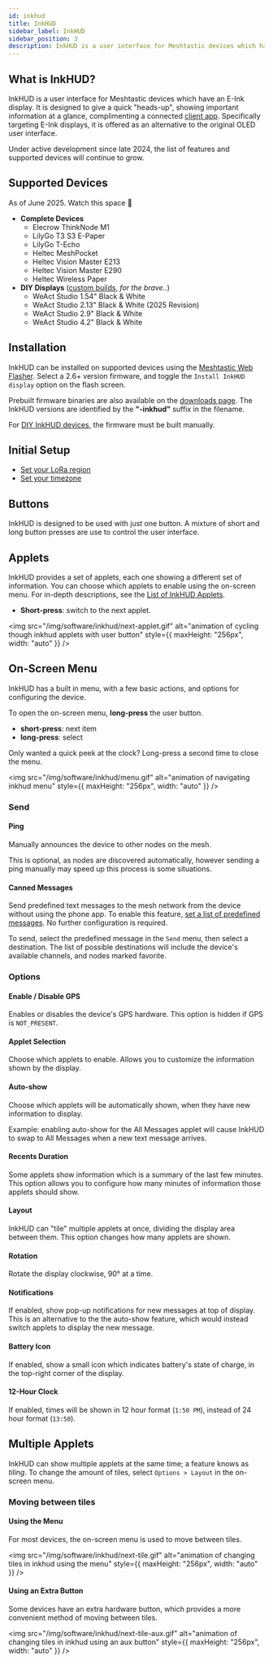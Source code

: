 ```yaml
---
id: inkhud
title: InkHUD
sidebar_label: InkHUD
sidebar_position: 3
description: InkHUD is a user interface for Meshtastic devices which have an E-Ink display. It is designed to give a quick "heads-up", showing important information at a glance.
---
```



## What is InkHUD?

InkHUD is a user interface for Meshtastic devices which have an E-Ink display. It is designed to give a quick "heads-up", showing important information at a glance, complimenting a connected [client app](/downloads/). Specifically targeting E-Ink displays, it is offered as an alternative to the original OLED user interface.

Under active development since late 2024, the list of features and supported devices will continue to grow.

## Supported Devices

As of June 2025. Watch this space 👀

- **Complete Devices**
  - Elecrow ThinkNode M1
  - LilyGo T3 S3 E-Paper
  - LilyGo T-Echo
  - Heltec MeshPocket
  - Heltec Vision Master E213
  - Heltec Vision Master E290
  - Heltec Wireless Paper
- **DIY Displays** ([custom builds](/docs/software/inkhud/diy-builds/), _for the brave.._)
  - WeAct Studio 1.54" Black & White
  - WeAct Studio 2.13" Black & White (2025 Revision)
  - WeAct Studio 2.9" Black & White
  - WeAct Studio 4.2" Black & White

## Installation

InkHUD can be installed on supported devices using the [Meshtastic Web Flasher](https://flasher.meshtastic.org). Select a 2.6+ version firmware, and toggle the `Install InkHUD display` option on the flash screen.

Prebuilt firmware binaries are also available on the [downloads page](/downloads/). The InkHUD versions are identified by the **"-inkhud"** suffix in the filename.

For [DIY InkHUD devices](/docs/software/inkhud/diy-builds/), the firmware must be built manually.

## Initial Setup

- [Set your LoRa region](/docs/configuration/region-by-country/)
- [Set your timezone](/docs/configuration/radio/device#tzdef-timezone-definition)

## Buttons

InkHUD is designed to be used with just one button. A mixture of short and long button presses are use to control the user interface.

## Applets

InkHUD provides a set of applets, each one showing a different set of information. You can choose which applets to enable using the on-screen menu. For in-depth descriptions, see the [List of InkHUD Applets](./applets.mdx).

- **Short-press**: switch to the next applet.

<img
  src="/img/software/inkhud/next-applet.gif"
  alt="animation of cycling though inkhud applets with user button"
  style={{ maxHeight: "256px", width: "auto" }}
/>

## On-Screen Menu

InkHUD has a built in menu, with a few basic actions, and options for configuring the device.

To open the on-screen menu, **long-press** the user button.

- **short-press**: next item
- **long-press**: select

Only wanted a quick peek at the clock? Long-press a second time to close the menu.

<img
  src="/img/software/inkhud/menu.gif"
  alt="animation of navigating inkhud menu"
  style={{ maxHeight: "256px", width: "auto" }}
/>

### Send

#### Ping

Manually announces the device to other nodes on the mesh.

This is optional, as nodes are discovered automatically,
however sending a ping manually may speed up this process is some situations.

#### Canned Messages

Send predefined text messages to the mesh network from the device without using the phone app.
To enable this feature, [set a list of predefined messages](https://meshtastic.org/docs/configuration/module/canned-message/#messages).
No further configuration is required.

To send, select the predefined message in the `Send` menu, then select a destination. The list of possible destinations will include the device's available channels, and nodes marked favorite.

### Options

#### Enable / Disable GPS

Enables or disables the device's GPS hardware. This option is hidden if GPS is `NOT_PRESENT`.

#### Applet Selection

Choose which applets to enable. Allows you to customize the information shown by the display.

#### Auto-show

Choose which applets will be automatically shown, when they have new information to display.

Example: enabling auto-show for the All Messages applet will cause InkHUD to swap to All Messages when a new text message arrives.

#### Recents Duration

Some applets show information which is a summary of the last few minutes. This option allows you to configure how many minutes of information those applets should show.

#### Layout

InkHUD can "tile" multiple applets at once, dividing the display area between them. This option changes how many applets are shown.

#### Rotation

Rotate the display clockwise, 90° at a time.

#### Notifications

If enabled, show pop-up notifications for new messages at top of display. This is an alternative to the the auto-show feature, which would instead switch applets to display the new message.

#### Battery Icon

If enabled, show a small icon which indicates battery's state of charge, in the top-right corner of the display.

#### 12-Hour Clock

If enabled, times will be shown in 12 hour format (`1:50 PM`), instead of 24 hour format (`13:50`).

## Multiple Applets

InkHUD can show multiple applets at the same time; a feature knows as _tiling_. To change the amount of tiles, select `Options > Layout` in the on-screen menu.

### Moving between tiles

#### Using the Menu

For most devices, the on-screen menu is used to move between tiles.

<img
  src="/img/software/inkhud/next-tile.gif"
  alt="animation of changing tiles in inkhud using the menu"
  style={{ maxHeight: "256px", width: "auto" }}
/>

#### Using an Extra Button

Some devices have an extra hardware button, which provides a more convenient method of moving between tiles.

<img
  src="/img/software/inkhud/next-tile-aux.gif"
  alt="animation of changing tiles in inkhud using an aux button"
  style={{ maxHeight: "256px", width: "auto" }}
/>

